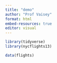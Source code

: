 ```yaml
---
title: "demo"
author: "Prof Vaisey"
format: html
embed-resources: true
editor: visual
---
```


```r
library(tidyverse)
library(nycflights13)

data(flights)
```
